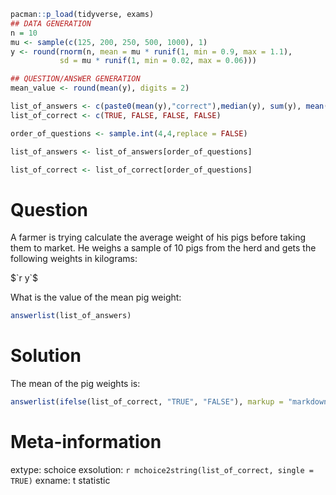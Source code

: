 ```r
pacman::p_load(tidyverse, exams)
## DATA GENERATION
n = 10
mu <- sample(c(125, 200, 250, 500, 1000), 1)
y <- round(rnorm(n, mean = mu * runif(1, min = 0.9, max = 1.1),
           sd = mu * runif(1, min = 0.02, max = 0.06)))

## QUESTION/ANSWER GENERATION
mean_value <- round(mean(y), digits = 2)

list_of_answers <- c(paste0(mean(y),"correct"),median(y), sum(y), mean(y[1:5]))
list_of_correct <- c(TRUE, FALSE, FALSE, FALSE)

order_of_questions <- sample.int(4,4,replace = FALSE)

list_of_answers <- list_of_answers[order_of_questions]

list_of_correct <- list_of_correct[order_of_questions]

```

Question
========

A farmer is trying calculate the average weight of his pigs before taking them to market. He weighs a sample of $10$ pigs from the herd and gets the following weights in kilograms:

$`r y`$

What is the value of the mean pig weight:

```r
answerlist(list_of_answers)
```

Solution
========
The mean of the pig weights is:

```r
answerlist(ifelse(list_of_correct, "TRUE", "FALSE"), markup = "markdown")
```

Meta-information
================
extype: schoice
exsolution: `r mchoice2string(list_of_correct, single = TRUE)`
exname: t statistic